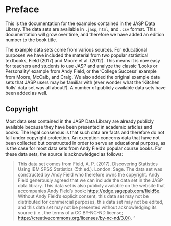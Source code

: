 # Preface {.unnumbered}

This is the documentation for the examples contained in the JASP Data Library. The data sets are available in `.jasp`, `html`, and `.csv` format. This documentation will grow over time, and therefore we have added an edition number to the book title.

The example data sets come from various sources. For educational purposes we have included the material from two popular statistical textbooks, Field (2017) and Moore et al. (2012). This means it is now easy for teachers and students to use JASP and analyze the classic 'Looks or Personality' example from Andy Field, or the 'College Success' example from Moore, McCaib, and Craig. We also added the original example data sets that JASP users may be familiar with (ever wonder what the 'Kitchen Rolls' data set was all about?). A number of publicly available data sets have been added as well.

## Copyright

Most data sets contained in the JASP Data Library are already publicly available because they have been presented in academic articles and books. The legal consensus is that such data are facts and therefore do not fall under copyright protection. An exception concerns data that have not been collected but constructed in order to serve an educational purpose, as is the case for most data sets from Andy Field's popular course books. For these data sets, the source is acknowledged as follows:

> This data set comes from Field, A. P. (2017). Discovering Statistics Using IBM SPSS Statistics (5th ed.). London: Sage. The data set was constructed by Andy Field who therefore owns the copyright. Andy Field generously agreed that we can include the data set in the JASP data library. This data set is also publicly available on the website that accompanies Andy Field's book: <https://edge.sagepub.com/field5e>. Without Andy Field's explicit consent, this data set may not be distributed for commercial purposes, this data set may not be edited, and this data set may not be presented without acknowledging its source (i.e., the terms of a CC BY-NC-ND license; <https://creativecommons.org/licenses/by-nc-nd/3.0/)>. "
